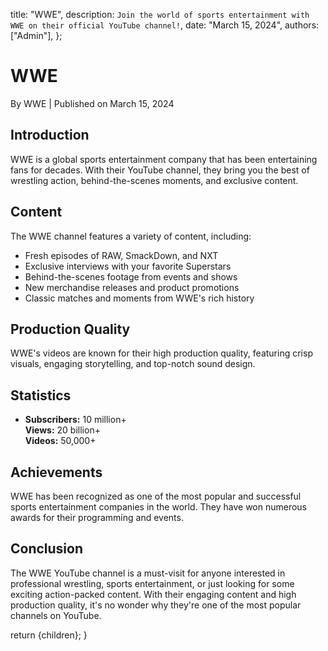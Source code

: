   title: "WWE",
  description: `Join the world of sports entertainment with WWE on their official YouTube channel!`,
  date: "March 15, 2024",
  authors: ["Admin"],
};

<h1>WWE</h1>
<div className="text-sm text-gray-500 dark:text-gray-400">
  By WWE | Published on March 15, 2024
</div>

<section id="introduction">
  <h2>Introduction</h2>
  <span>
    WWE is a global sports entertainment company that has been entertaining fans
    for decades. With their YouTube channel, they bring you the best of
    wrestling action, behind-the-scenes moments, and exclusive content.
  </span>
</section>

<section id="content">
  <h2>Content</h2>
  <span>
    The WWE channel features a variety of content, including:
    <ul>
      <li>Fresh episodes of RAW, SmackDown, and NXT</li>
      <li>Exclusive interviews with your favorite Superstars</li>
      <li>Behind-the-scenes footage from events and shows</li>
      <li>New merchandise releases and product promotions</li>
      <li>Classic matches and moments from WWE's rich history</li>
    </ul>
  </span>
</section>

<section id="production-quality">
  <h2>Production Quality</h2>
  <span>
    WWE's videos are known for their high production quality, featuring crisp
    visuals, engaging storytelling, and top-notch sound design.
  </span>
</section>

<section id="statistics">
  <h2>Statistics</h2>
  <ul>
    <li>
      <strong>Subscribers:</strong> 10 million+
      <br />
      <strong>Views:</strong> 20 billion+
      <br />
      <strong>Videos:</strong> 50,000+
    </li>
  </ul>
</section>

<section id="achievements">
  <h2>Achievements</h2>
  <span>
    WWE has been recognized as one of the most popular and successful sports
    entertainment companies in the world. They have won numerous awards for
    their programming and events.
  </span>
</section>

<section id="conclusion">
  <h2>Conclusion</h2>
  <span>
    The WWE YouTube channel is a must-visit for anyone interested in
    professional wrestling, sports entertainment, or just looking for some
    exciting action-packed content. With their engaging content and high
    production quality, it's no wonder why they're one of the most popular
    channels on YouTube.
  </span>
</section>

  return <MdxLayout>{children}</MdxLayout>;
}
